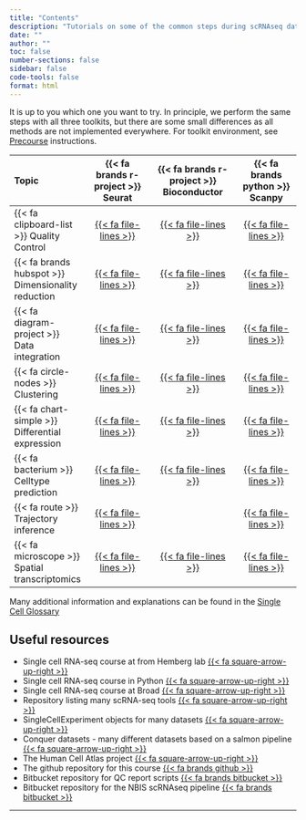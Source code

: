 ```yaml
---
title: "Contents"
description: "Tutorials on some of the common steps during scRNAseq data analysis using three popular toolkits: [ {{< fa brands r-project >}} Seurat](https://satijalab.org/seurat/), [{{< fa brands r-project >}} Bioconductor](https://bioconductor.org/packages/release/bioc/html/scran.html) and [{{< fa brands python >}} Scanpy](https://scanpy.readthedocs.io/en/stable/)."
date: ""
author: ""
toc: false
number-sections: false
sidebar: false
code-tools: false
format: html
---
```


::: {.callout-tip}
It is up to you which one you want to try. In principle, we perform the same steps with all three toolkits, but there are some small differences as all methods are not implemented everywhere. For toolkit environment, see [Precourse](home_precourse.html) instructions.
:::

| Topic | {{< fa brands r-project >}} Seurat | {{< fa brands r-project >}} Bioconductor | {{< fa brands python >}} Scanpy |
|:--------|:---------------------------:|:---------------------------------:|:------------------------:|
| {{< fa clipboard-list >}} Quality Control | [{{< fa file-lines >}}](labs/seurat/seurat_01_qc.html) | [{{< fa file-lines >}}](labs/bioc/bioc_01_qc.html) | [{{< fa file-lines >}}](labs/scanpy/scanpy_01_qc.html) |
| {{< fa brands hubspot >}} Dimensionality reduction | [{{< fa file-lines >}}](labs/seurat/seurat_02_dimred.html) | [{{< fa file-lines >}}](labs/bioc/bioc_02_dimred.html) | [{{< fa file-lines >}}](labs/scanpy/scanpy_02_dimred.html) |
| {{< fa diagram-project >}} Data integration | [{{< fa file-lines >}}](labs/seurat/seurat_03_integration.html) | [{{< fa file-lines >}}](labs/bioc/bioc_03_integration.html) | [{{< fa file-lines >}}](labs/scanpy/scanpy_03_integration.html) |
| {{< fa circle-nodes >}} Clustering | [{{< fa file-lines >}}](labs/seurat/seurat_04_clustering.html) | [{{< fa file-lines >}}](labs/bioc/bioc_04_clustering.html) | [{{< fa file-lines >}}](labs/scanpy/scanpy_04_clustering.html) |
| {{< fa chart-simple >}} Differential expression | [{{< fa file-lines >}}](labs/seurat/seurat_05_dge.html) | [{{< fa file-lines >}}](labs/bioc/bioc_05_dge.html) | [{{< fa file-lines >}}](labs/scanpy/scanpy_05_dge.html) |
| {{< fa bacterium >}} Celltype prediction | [{{< fa file-lines >}}](labs/seurat/seurat_06_celltyping.html) | [{{< fa file-lines >}}](labs/bioc/bioc_06_celltyping.html) | [{{< fa file-lines >}}](labs/scanpy/scanpy_06_celltyping.html) |
| {{< fa route >}} Trajectory inference | [{{< fa file-lines >}}](labs/seurat/seurat_08_trajectory.html) | | [{{< fa file-lines >}}](labs/scanpy/scanpy_08_trajectory.html) |
| {{< fa microscope >}} Spatial transcriptomics | [{{< fa file-lines >}}](labs/seurat/seurat_07_spatial.html) | [{{< fa file-lines >}}](labs/bioc/bioc_07_spatial.html) | [{{< fa file-lines >}}](labs/scanpy/scanpy_07_spatial.html) |

Many additional information and explanations can be found in the [Single Cell Glossary](https://nbisweden.github.io/single-cell-pbl/glossary_of_terms_single_cell.html)

## Useful resources

- Single cell RNA-seq course at from Hemberg lab [{{< fa square-arrow-up-right >}}](https://scrnaseq-course.cog.sanger.ac.uk/website/index.html)
- Single cell RNA-seq course in Python [{{< fa square-arrow-up-right >}}](https://chanzuckerberg.github.io/scRNA-python-workshop/intro/about)
- Single cell RNA-seq course at Broad [{{< fa square-arrow-up-right >}}](https://broadinstitute.github.io/2019_scWorkshop/)
- Repository listing many scRNA-seq tools [{{< fa square-arrow-up-right >}}](https://github.com/seandavi/awesome-single-cell)
- SingleCellExperiment objects for many datasets [{{< fa square-arrow-up-right >}}](https://hemberg-lab.github.io/scRNA.seq.datasets/)
- Conquer datasets - many different datasets based on a salmon pipeline [{{< fa square-arrow-up-right >}}](http://imlspenticton.uzh.ch:3838/conquer/)
- The Human Cell Atlas project [{{< fa square-arrow-up-right >}}](https://www.humancellatlas.org/)
- The github repository for this course [{{< fa brands github >}}](https://github.com/NBISweden/workshop-scRNAseq)
- Bitbucket repository for QC report scripts [{{< fa brands bitbucket >}}](https://bitbucket.org/asbj/qc-summary_scrnaseq)
- Bitbucket repository for the NBIS scRNAseq pipeline [{{< fa brands bitbucket >}}](https://bitbucket.org/scilifelab-lts/lts-workflows-sm-scrnaseq)

***
